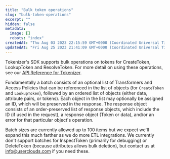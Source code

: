 ```yaml
---
title: "Bulk token operations"
slug: "bulk-token-operations"
excerpt: ""
hidden: false
metadata: 
  image: []
  robots: "index"
createdAt: "Thu Aug 03 2023 22:15:59 GMT+0000 (Coordinated Universal Time)"
updatedAt: "Fri Aug 25 2023 21:41:09 GMT+0000 (Coordinated Universal Time)"
---
```

Tokenizer's SDK supports bulk operations on tokens  for CreateToken, LookupToken and ResolveToken. For more detail on using these operations, see our [API Reference for Tokenizer](/docs/reference/post_tokenizer-tokens).​​

Fundamentally a batch consists of an optional list of Transformers and Access Policies that can be referenced in the list of objects (for `CreateToken` and `LookupToken`), followed by an ordered list of objects (either data, attribute pairs, or tokens). Each object in the list may optionally be assigned an ID, which will be preserved in the response. The response object consists of an order-preserved list of response objects, which include the ID (if used in the request), a response object (Token or data), and/or an error for that particular object's operation.

Batch sizes are currently allowed up to 100 items but we expect we'll expand this much farther as we do more ETL integrations. We currently don't support batches for InspectToken (primarily for debugging) or DeleteToken (because attributes allows bulk deletion), but contact us at [info@userclouds.com](mailto:info@userclouds.com) if you need these.​​

